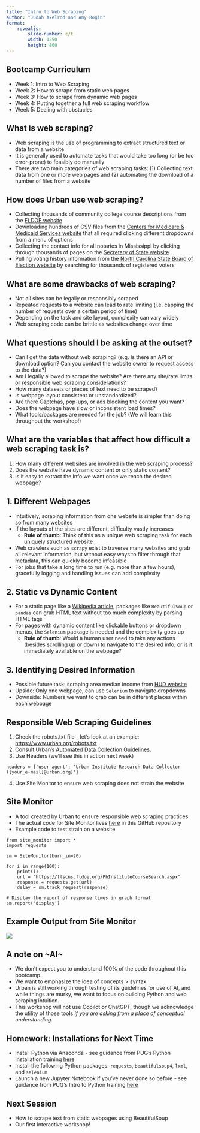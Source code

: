 ```yaml
---
title: "Intro to Web Scraping"
author: "Judah Axelrod and Amy Rogin"
format:
    revealjs: 
        slide-number: c/t
        width: 1250
        height: 800
---
```


## Bootcamp Curriculum
- Week 1: Intro to Web Scraping
- Week 2: How to scrape from static web pages
- Week 3: How to scrape from dynamic web pages
- Week 4: Putting together a full web scraping workflow
- Week 5: Dealing with obstacles

## What is web scraping?

- Web scraping is the use of programming to extract structured text or data from a website 
- It is generally used to automate tasks that would take too long (or be too error-prone) to feasibly do manually 
- There are two main categories of web scraping tasks: (1) Collecting text data from one or more web pages and (2) automating the download of a number of files from a website

## How does Urban use web scraping?

- Collecting thousands of community college course descriptions from the [FLDOE website](https://www.fldoe.org/)
- Downloading hundreds of CSV files from the [Centers for Medicare & Medicaid Services website](https://data.cms.gov/tools/mapping-medicare-disparities-by-population) that all required clicking different dropdowns from a menu of options
- Collecting the contact info for all notaries in Mississippi by clicking through thousands of pages on the [Secretary of State website](https://www.sos.ms.gov/notarysearch/notarysearch.aspx) 
- Pulling voting history information from the [North Carolina State Board of Election website](https://vt.ncsbe.gov/RegLkup/) by searching for thousands of registered voters 

## What are some drawbacks of web scraping?
- Not all sites can be legally or responsibly scraped
- Repeated requests to a website can lead to rate limiting (i.e. capping the number of requests over a certain period of time)
- Depending on the task and site layout, complexity can vary widely
- Web scraping code can be brittle as websites change over time 

## What questions should I be asking at the outset?
- Can I get the data without web scraping? (e.g. Is there an API or download option? Can you contact the website owner to request access to the data?)
- Am I legally allowed to scrape the website? Are there any site/rate limits or responsible web scraping considerations?
- How many datasets or pieces of text need to be scraped?
- Is webpage layout consistent or unstandardized?
- Are there Captchas, pop-ups, or ads blocking the content you want?
- Does the webpage have slow or inconsistent load times?
- What tools/packages are needed for the job? (We will learn this throughout the workshop!)

## What are the variables that affect how difficult a web scraping task is?
1. How many different websites are involved in the web scraping process?
2. Does the website have dynamic content or only static content?
3. Is it easy to extract the info we want once we reach the desired webpage?

## 1. Different Webpages
- Intuitively, scraping information from one website is simpler than doing so from many websites
- If the layouts of the sites are different, difficulty vastly increases
  - **Rule of thumb**: Think of this as a unique web scraping task for each uniquely structured website
- Web crawlers such as `scrapy` exist to traverse many websites and grab all relevant information, but without easy ways to filter through that metadata, this can quickly become infeasible
- For jobs that take a long time to run (e.g. more than a few hours), gracefully logging and handling issues can add complexity 

## 2. Static vs Dynamic Content
- For a static page like a [Wikipedia article](https://en.wikipedia.org/wiki/Urban_Institute), packages like `BeautifulSoup` or `pandas` can grab HTML text without too much complexity by parsing HTML tags
- For pages with dynamic content like clickable buttons or dropdown menus, the `Selenium` package is needed and the complexity goes up
  - **Rule of thumb**: Would a human user need to take any actions (besides scrolling up or down) to navigate to the desired info, or is it immediately available on the webpage?

## 3. Identifying Desired Information
- Possible future task: scraping area median income from [HUD website](https://www.huduser.gov/portal/datasets/il.html)
- Upside: Only one webpage, can use `Selenium` to navigate dropdowns
- Downside: Numbers we want to grab can be in different places within each webpage


## Responsible Web Scraping Guidelines
1. Check the robots.txt file - let's look at an example: [https://www.urban.org/robots.txt](https://www.urban.org/robots.txt) 
2. Consult Urban's [Automated Data Collection Guidelines](https://urbanorg.account.box.com/login?redirect_url=https%3A%2F%2Furbanorg.app.box.com%2Fs%2Fmam9kpf48mu92f4ktpyuw218yf8j45w0).
3. Use Headers (we'll see this in action next week)
```code
headers = {'user-agent': 'Urban Institute Research Data Collector ([your_e-mail]@urban.org)'}
```
4. Use Site Monitor to ensure web scraping does not strain the website

## Site Monitor
- A tool created by Urban to ensure responsible web scraping practices
- The actual code for Site Monitor lives [here](https://github.com/UrbanInstitute/SiteMonitor/blob/master/site_monitor.py) in this GitHub repository
- Example code to test strain on a website
```code
from site_monitor import *
import requests

sm = SiteMonitor(burn_in=20)

for i in range(100):
	print(i)
	url = "https://flscns.fldoe.org/PbInstituteCourseSearch.aspx"
	response = requests.get(url)
	delay = sm.track_request(response)

# Display the report of response times in graph format
sm.report('display')
```
## Example Output from Site Monitor
![](images/site_monitor_output.png){fig-align='center'}

## A note on \~AI\~
- We don't expect you to understand 100% of the code throughout this bootcamp.
- We want to emphasize the idea of concepts > syntax.
- Urban is still working through testing of its guidelines for use of AI, and while things are murky, we want to focus on building Python and web scraping intuition.
- This workshop will not use Copilot or ChatGPT, though we acknowledge the utility of those tools *if you are asking from a place of conceptual understanding*.

## Homework: Installations for Next Time
- Install Python via Anaconda - see guidance from PUG's Python Installation training [here](https://ui-research.github.io/python-at-urban/content/installation.html)
- Install the following Python packages: `requests`, `beautifulsoup4`, `lxml`, and `selenium`
- Launch a new Jupyter Notebook if you've never done so before - see guidance from PUG's Intro to Python training [here](https://ui-research.github.io/python-at-urban/content/intro-to-python.html)

## Next Session
- How to scrape text from static webpages using BeautifulSoup
- Our first interactive workshop!

